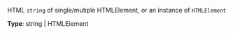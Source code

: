 
HTML `string` of single/mutiple HTMLElement, or an instance of `HTMLElement`

**Type**: string \| HTMLElement
